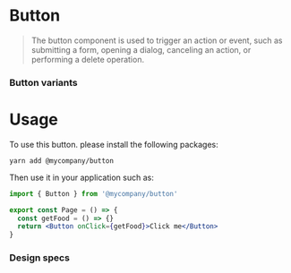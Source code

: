 
# Button

<Meta of={ButtonStories} />
<Description of={ButtonStories} />

> The button component is used to trigger an action or event, such as submitting a form, opening a dialog, canceling an action, or performing a delete operation.

### Button variants

<Grid of={ButtonStories} />

# Usage

To use this button. please install the following packages:
```
yarn add @mycompany/button
```

Then use it in your application such as:
```jsx
import { Button } from '@mycompany/button'

export const Page = () => {
  const getFood = () => {}
  return <Button onClick={getFood}>Click me</Button>
}
```

### Design specs

<Figma url="https://www.figma.com/file/3Q1HTCalD0lJnNvcMoEw1x/Mealdrop?node-id=1005%3A2974&t=8pzYUq8GyzmMGjJ2-4" />


